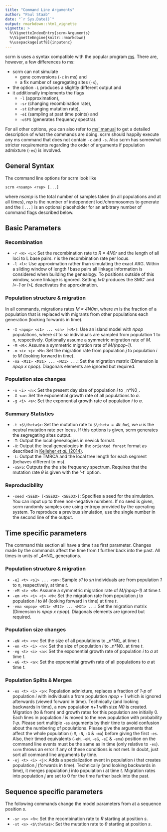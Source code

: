 ```yaml
---
title: "Command Line Arguments"
author: "Paul Staab"
date: "`r Sys.Date()`"
output: rmarkdown::html_vignette
vignette: >
  %\VignetteIndexEntry{scrm-Arguments}
  %\VignetteEngine{knitr::rmarkdown}
  %\usepackage[utf8]{inputenc}
---
```


scrm is uses a syntax compatible with the popular program [ms][1]. There are, however, a few differences to ms: 

* scrm can not simulate 
    * gene conversions (`-c` in ms) and
    * a fix number of segregating sites (`-s`),
* the option `-L` produces a slightly different output and
* it additionally implements the flags 
    * `-l` (approximation), 
    * `-sr` (changing recombination rate), 
    * `-st` (changing mutation rate),
    * `-eI` (sampling at past time points) and
    * `-oSFS` (generates frequency spectra). 
    
For all other options, you can also refer to [ms' manual][2] to get a detailed description of what the commands are doing. scrm should happily execute any ms command that does not contain `-c` and `-s`. Also scrm has somewhat stricter requirements regarding the order of arguments if population admixture (`-es`) is involved.

## General Syntax
The command line options for scrm look like

    scrm <nsamp> <rep> [...]

where _nsamp_ is the total number of samples taken (in all populations and at all times), _rep_ is the number of independent loci/chromosomes to generate and the `[...]` is an optional placeholder for an arbitrary number of command flags described below.

## Basic Parameters

### Recombination

* `-r <R> <L>`: Set the recombination rate to _R = 4*N0*r_ and the length of all loci to L base pairs. _r_ is the recombination rate per locus.
* `-l <l>`: Use approximation rather than simulating the exact ARG. Within a sliding window of length _l_ base pairs all linkage information is considered when building the genealogy. To positions outside of this window, some linkage  is ignored. Setting _l=0_ produces the SMC' and _l=-1_ or _l>L_ deactivates the approximation. 

### Population structure & migration
In all commands, migrations rates _M = 4*N0*m_, where _m_ is the fraction of a population that is replaced with migrants from other populations each generation (looking forwards in time).

* `-I <npop> <s1> ... <sn> [<M>]`: Use an island model with _npop_ populations, where _s1_ to _sn_ individuals are sampled from population 1 to n, respectively. Optionally assume a symmetric migration rate of _M_.
* `-M <M>`: Assume a symmetric migration rate of _M/(npop-1)_. 
* `-m <i> <j> <M>`: Set the migration rate from population _j_ to population _i_ to _M_ (looking forward in time).
* `-ma <M11> <M21> ... <M21> ...`: Set the migration matrix (Dimension is _npop x npop_). Diagonals elements are ignored but required.  

### Population size changes
* `-n <i> <n>`: Set the present day size of population _i_ to _n*N0_.
* `-G <a>`: Set the exponential growth rate of all populations to _a_.
* `-g <i> <a>`: Set the exponential growth rate of population _i_ to _a_.

### Summary Statistics

* `-t <$\theta$>`: Set the mutation rate to `$\theta = 4N_0u$`, we _u_ is the neutral mutation rate per locus. If this options is given, scrm generates the segregating sites output.
* `-T`: Output the local genealogies in newick format.
* `-O`: Output the local genealogies in the `oriented forest` format as described in [Kelleher _et al._ (2014)](http://dx.doi.org/10.1016/j.tpb.2014.05.001).
* `-L`: Output the TMRCA and the local tree length for each segment (behaves different to ms).
* `-oSFS`: Outputs the the site frequency spectrum. Requires that the mutation rate $\theta$ is given with the '-t' option.

### Reproducibility

* `-seed <SEED> [<SEED2> <SEED3>]`: Specifies a seed for the simulation. You can input up to three non-negative numbers. If no seed is given, scrm randomly samples one using entropy provided by the operating system. To reproduce a previous simulation, use the single number in the second line of the output.

## Time specific parameters
The command this section all have a time _t_ as first parameter. Changes made by the commands affect the time from _t_ further back into the past. All times in units of _4*N0_ generations.

### Population structure & migration

* `-eI <t> <s1> ... <sn>`: Sample _s1_ to _sn_ individuals are from population _1_ to _n_, respectively, at time _t_. 
* `-eM <t> <M>`: Assume a symmetric migration rate of _M/(npop-1)_ at time _t_.
* `-em <t> <i> <j> <M>`: Set the migration rate from population _j_ to population _i_ to _M_ (looking forward in time) at time _t_.
* `-ema <npop> <M11> <M12> ... <M21> ...`: Set the migration matrix (Dimension is _npop x npop_). Diagonals elements are ignored but required.  

### Population size changes

* `-eN <t> <n>`: Set the size of all populations to _n*N0_ at time _t_.
* `-en <t> <i> <n>`: Set the size of population _i_ to _n*N0_ at time _t_. 
* `-eg <t> <i> <a>`: Set the exponential growth rate of population _i_ to _a_ at time _t_.
* `-eG <t> <a>`: Set the exponential growth rate of all populations to _a_ at time _t_.

### Population Splits & Merges

* `-es <t> <i> <p>`: Population admixture, replaces a fraction of _1-p_ of population _i_ with individuals a from population _npop + 1_ which is ignored afterwards (viewed forward in time). Technically (and looking backwards in time), a new population _n+1_ with size _N0_ is created. Migration (to & from) and growth rates for this population are initially 0. Each lines in population _i_ is moved to the new population with probability _1-p_. Please sort multiple `-es` arguments by their time to avoid confusion about the numbering of populations. Please give the arguments that affect the whole population (`-M`, `-N`, `-G` & `-ma`) before giving the first `-es`. Also, their timed equivalents (`-eM`, `-eN`, `-eG`, `-eI` & `-ema`) position on the command line events must be the same as in time (only relative to `-es`). 
`scrm` throws an error if any of these conditions is not met. In doubt, just sort all command line arguments by time.
* `-ej <t> <i> <j>`: Adds a specialization event in population _i_ that creates population _j_ (forwards in time). Technically (and looking backwards in time), it merges population _j_ into population _i_ at time _t_. Migration rates into population _j_ are set to 0 for the time further back into the past.
 
## Sequence specific parameters
The following commands change the model parameters from at a sequence position _s_.

* `-sr <s> <R>`: Set the recombination rate to _R_ starting at position _s_.
* `-st <s> <$\theta$>`: Set the mutation rate to $\theta$ starting at position _s_. 

[1]: http://home.uchicago.edu/~rhudson1/source/mksamples.html
[2]: https://webshare.uchicago.edu/users/rhudson1/Public/ms.folder/msdoc.pdf?ticket=t_DunQ7c99